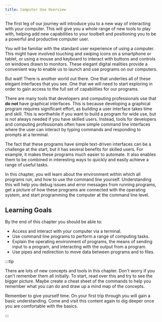 ```yaml
---
title: Computer Use Overview
---
```


<div class="not-content">
  <YouTube id="Rgkr0_SI4Ts" params="fs=1&modestbranding=1&rel=0"/>
</div>

The first leg of our journey will introduce you to a new way of interacting with your computer. This will give you a whole range of new tools to play with, helping add new capabilities to your toolbelt and positioning you to be a powerful and productive computer user.

You will be familiar with the standard user experience of using a computer. This might have involved touching and swiping icons on a smartphone or tablet, or using a mouse and keyboard to interact with buttons and controls on windows drawn to monitors. These elegant digital realities provide a convenient way to enable us to launch and use programs on our computers.

But wait! There is another world out there. One that underlies all of these elegant interfaces that you see. One that we will need to start exploring in order to gain access to the full set of capabilities for our programs.

There are many tools that developers and computing professionals use that **do not** have graphical interfaces. This is because developing a graphical program requires significant effort, as building a user interface takes time and skill. This is worthwhile if you want to build a program for wide use, but is not always needed if you have skilled users. Instead, tools for developers and computing professionals often have simple command line interfaces where the user can interact by typing commands and responding to prompts at a terminal.

The fact that these programs have simple text-driven interfaces can be a challenge at the start, but it has several benefits for skilled users. For example, it makes these programs much easier to automate. It also enables them to be combined in interesting ways to quickly and easily achieve a range of useful tasks.

In this chapter, you will learn about the environment within which all programs run, and how to use the command line yourself. Understanding this will help you debug issues and error messages from running programs, get a picture of how these programs are connected with the operating system, and start programming the computer at the command line level.

## Learning Goals

By the end of this chapter you should be able to:

- Access and interact with your computer via a terminal.
- Use command line programs to perform a range of computing tasks.
- Explain the operating environment of programs, the means of sending input to a program, and interacting with the output from a program.
- Use pipes and redirection to move data between programs and to files.

:::tip

There are lots of new concepts and tools in this chapter. Don't worry if you can't remember them all initially. To start, read over this and try to see the bigger picture. Maybe create a cheat sheet of the commands to help you remember what you can do and draw up a mind map of the concepts.

Remember to give yourself time. On your first trip through you will gain a basic understanding. Come and visit this content again to dig deeper once you are comfortable with the basics.

:::
